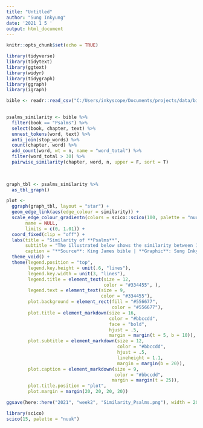 ```yaml
---
title: "Untitled"
author: "Sung Inkyung"
date: '2021 1 5 '
output: html_document
---
```


```r
knitr::opts_chunk$set(echo = TRUE)
```

```r
library(tidyverse)
library(tidytext)
library(ggtext)
library(widyr)
library(tidygraph)
library(ggraph)
library(igraph)
```


```r
bible <- readr::read_csv("C:/Users/inkyscope/Documents/projects/data/bible_kjv_new.csv")
  

psalms_similarity <- bible %>% 
  filter(book == "Psalms") %>% 
  select(book, chapter, text) %>% 
  unnest_tokens(word, text) %>% 
  anti_join(stop_words) %>% 
  count(chapter, word) %>% 
  add_count(word, wt = n, name = "word_total") %>% 
  filter(word_total > 30) %>% 
  pairwise_similarity(chapter, word, n, upper = F, sort = T)
  
  
```


```r
graph_tbl <- psalms_similarity %>% 
  as_tbl_graph()

plot <-
  ggraph(graph_tbl, layout = "star") +
  geom_edge_link(aes(edge_colour = similarity)) +
  scale_edge_colour_gradientn(colors = scico::scico(100, palette = "nuuk"),
       name = NULL,
       limits = c(0, 1.01)) +
  coord_fixed(clip = "off") +
  labs(title = "Similarity of **Psalms**",
       subtitle = "The illustrated below shows the similarity between 150 chapters<br>in the book of Psalms. Of the words that appeared more than 30 times,<br><span style = 'color:#edec97'>**chapter 44**</span> and <span style = 'color:#edec97'>**80**</span> have the highest similarity.",
       caption = "**Source**: King James bible | **Graphic**: Sung Inkyung") +
  theme_void() +
  theme(legend.position = "top",
        legend.key.height = unit(.6, "lines"),
        legend.key.width = unit(3, "lines"),
        legend.title = element_text(size = 12,
                                    color = "#334455", ),
        legend.text = element_text(size = 9,
                                   color = "#334455"),
        plot.background = element_rect(fill = "#556677",
                                       color = "#556677"),
        plot.title = element_markdown(size = 16,
                                      color = "#bbccdd",
                                      face = "bold",
                                      hjust = .5,
                                      margin = margin(t = 5, b = 10)),
        plot.subtitle = element_markdown(size = 12,
                                         color = "#bbccdd",
                                         hjust = .5,
                                         lineheight = 1.1,
                                         margin = margin(b = 20)),
        plot.caption = element_markdown(size = 9,
                                        color = "#bbccdd", 
                                       margin = margin(t = 25)),
        plot.title.position = "plot",
        plot.margin = margin(20, 20, 20, 20)) 

ggsave(here::here("2021", "week2", "Similarity_Psalms.png"), width = 20, height = 20, units = "cm")
```

```r
library(scico)
scico(15, palette = "nuuk")
```



